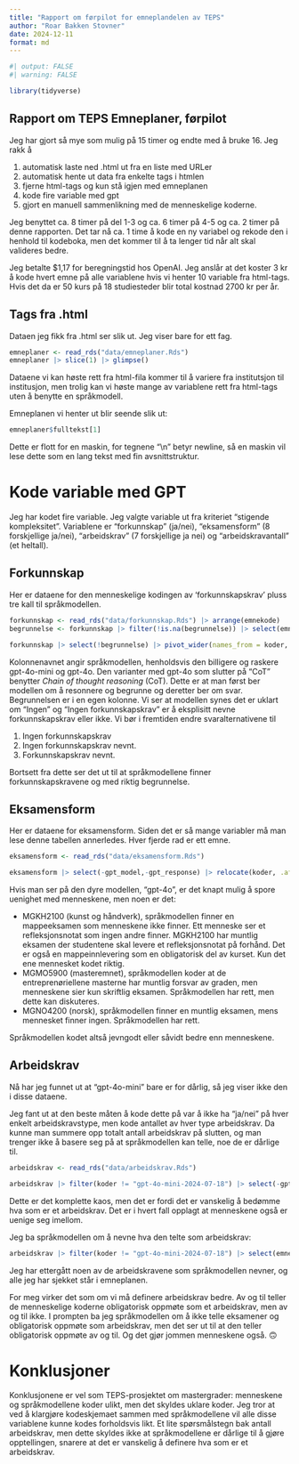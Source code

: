 ```yaml
---
title: "Rapport om førpilot for emneplandelen av TEPS"
author: "Roar Bakken Stovner"
date: 2024-12-11
format: md
---
```


```r
#| output: FALSE
#| warning: FALSE

library(tidyverse)
```

## Rapport om TEPS Emneplaner, førpilot

Jeg har gjort så mye som mulig på 15 timer og endte med å bruke 16. Jeg rakk å

1.  automatisk laste ned .html ut fra en liste med URLer
2.  automatisk hente ut data fra enkelte tags i htmlen
3.  fjerne html-tags og kun stå igjen med emneplanen
4.  kode fire variable med gpt
5.  gjort en manuell sammenlikning med de menneskelige koderne.

Jeg benyttet ca. 8 timer på del 1-3 og ca. 6 timer på 4-5 og ca. 2 timer på denne rapporten. Det tar nå ca. 1 time å kode en ny variabel og rekode den i henhold til kodeboka, men det kommer til å ta lenger tid når alt skal valideres bedre.

Jeg betalte $1,17 for beregningstid hos OpenAI. Jeg anslår at det koster 3 kr å kode hvert emne på alle variablene hvis vi henter 10 variable fra html-tags. Hvis det da er 50 kurs på 18 studiesteder blir total kostnad 2700 kr per år.

## Tags fra .html

Dataen jeg fikk fra .html ser slik ut. Jeg viser bare for ett fag.

```r
emneplaner <- read_rds("data/emneplaner.Rds")
emneplaner |> slice(1) |> glimpse()
```

Dataene vi kan høste rett fra html-fila kommer til å variere fra institutsjon til institusjon, men trolig kan vi høste mange av variablene rett fra html-tags uten å benytte en språkmodell.

Emneplanen vi henter ut blir seende slik ut:

```r
emneplaner$fulltekst[1]
```

Dette er flott for en maskin, for tegnene "\\n" betyr newline, så en maskin vil lese dette som en lang tekst med fin avsnittstruktur.

# Kode variable med GPT

Jeg har kodet fire variable. Jeg valgte variable ut fra kriteriet "stigende kompleksitet". Variablene er "forkunnskap" (ja/nei), "eksamensform" (8 forskjellige ja/nei), "arbeidskrav" (7 forskjellige ja nei) og "arbeidskravantall" (et heltall).

## Forkunnskap

Her er dataene for den menneskelige kodingen av 'forkunnskapskrav' pluss tre kall til språkmodellen.

```r
forkunnskap <- read_rds("data/forkunnskap.Rds") |> arrange(emnekode)
begrunnelse <- forkunnskap |> filter(!is.na(begrunnelse)) |> select(emnekode,begrunnelse)

forkunnskap |> select(!begrunnelse) |> pivot_wider(names_from = koder, values_from = Forkunnskapskrav) |> select(-human3) |> left_join(begrunnelse, by = "emnekode") |> tinytable::tt()
```

Kolonnenavnet angir språkmodellen, henholdsvis den billigere og raskere gpt-4o-mini og gpt-4o. Den varianter med gpt-4o som slutter på "CoT" benytter *Chain of thought reasoning* (CoT). Dette er at man først ber modellen om å resonnere og begrunne og deretter ber om svar. Begrunnelsen er i en egen kolonne. Vi ser at modellen synes det er uklart om "Ingen" og "Ingen forkunnskapskrav" er å eksplisitt nevne forkunnskapskrav eller ikke. Vi bør i fremtiden endre svaralternativene til

1.  Ingen forkunnskapskrav
2.  Ingen forkunnskapskrav nevnt.
3.  Forkunnskapskrav nevnt.

Bortsett fra dette ser det ut til at språkmodellene finner forkunnskapskravene og med riktig begrunnelse.

## Eksamensform

Her er dataene for eksamensform. Siden det er så mange variabler må man lese denne tabellen annerledes. Hver fjerde rad er ett emne.

```r
eksamensform <- read_rds("data/eksamensform.Rds")

eksamensform |> select(-gpt_model,-gpt_response) |> relocate(koder, .after = emnekode) |> tinytable::tt()
```

Hvis man ser på den dyre modellen, "gpt-4o", er det knapt mulig å spore uenighet med menneskene, men noen er det:

-   MGKH2100 (kunst og håndverk), språkmodellen finner en mappeeksamen som menneskene ikke finner. Ett menneske ser et refleksjonsnotat som ingen andre finner. MGKH2100 har muntlig eksamen der studentene skal levere et refleksjonsnotat på forhånd. Det er også en mappeinnlevering som en obligatorisk del av kurset. Kun det ene mennesket kodet riktig.\
-   MGMO5900 (masteremnet), språkmodellen koder at de entreprenøriellene masterne har muntlig forsvar av graden, men menneskene sier kun skriftlig eksamen. Språkmodellen har rett, men dette kan diskuteres.
-   MGNO4200 (norsk), språkmodellen finner en muntlig eksamen, mens mennesket finner ingen. Språkmodellen har rett.

Språkmodellen kodet altså jevngodt eller såvidt bedre enn menneskene.

## Arbeidskrav

Nå har jeg funnet ut at "gpt-4o-mini" bare er for dårlig, så jeg viser ikke den i disse dataene.

Jeg fant ut at den beste måten å kode dette på var å ikke ha "ja/nei" på hver enkelt arbeidskravstype, men kode antallet av hver type arbeidskrav. Da kunne man summere opp totalt antall arbeidskrav på slutten, og man trenger ikke å basere seg på at språkmodellen kan telle, noe de er dårlige til.

```r
arbeidskrav <- read_rds("data/arbeidskrav.Rds")

arbeidskrav |> filter(koder != "gpt-4o-mini-2024-07-18") |> select(-gpt_response) |> tinytable::tt()
```

Dette er det komplette kaos, men det er fordi det er vanskelig å bedømme hva som er et arbeidskrav. Det er i hvert fall opplagt at menneskene også er uenige seg imellom.

Jeg ba språkmodellen om å nevne hva den telte som arbeidskrav:

```r
arbeidskrav |> filter(koder != "gpt-4o-mini-2024-07-18") |> select(emnekode, koder, Arbeidskravantall, gpt_response)
```

Jeg har ettergått noen av de arbeidskravene som språkmodellen nevner, og alle jeg har sjekket står i emneplanen.

For meg virker det som om vi må definere arbeidskrav bedre. Av og til teller de menneskelige koderne obligatorisk oppmøte som et arbeidskrav, men av og til ikke. I prompten ba jeg språkmodellen om å ikke telle eksamener og obligatorisk oppmøte som arbeidskrav, men det ser ut til at den teller obligatorisk oppmøte av og til. Og det gjør jommen menneskene også. 🙃

# Konklusjoner

Konklusjonene er vel som TEPS-prosjektet om mastergrader: menneskene og språkmodellene koder ulikt, men det skyldes uklare koder. Jeg tror at ved å klargjøre kodeskjemaet sammen med språkmodellene vil alle disse variablene kunne kodes forholdsvis likt. Et lite spørsmålstegn bak antall arbeidskrav, men dette skyldes ikke at språkmodellene er dårlige til å gjøre opptellingen, snarere at det er vanskelig å definere hva som er et arbeidskrav.
